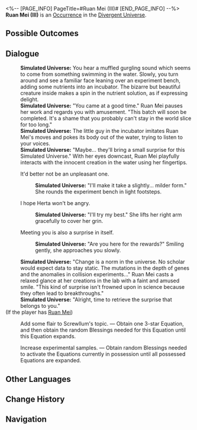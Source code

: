<%-- [PAGE_INFO]
PageTitle=#Ruan Mei (III)#
[END_PAGE_INFO] --%>
{{Stub}}
{{Simulated Universe Event Infobox
|id            = 21701
|title         = 
|image         = Occurrence Ruan Mei 3.png
|domains_su    = 
|domains_ext   = 
|domains_swarm = 
|domains_gng   = 
|domains_du    = Unknown
|requirements  = 
|prev          = 
|next          = 
|characters    = 
|factions      = 
|order         = 
|order_du      = 
}}
'''Ruan Mei (III)''' is an [[Divergent Universe/Occurrence|Occurrence]] in the [[Divergent Universe]].

==Possible Outcomes==
{{Possible Outcomes
|choice_1 = A surprise beyond imagination.
|result_1 = Obtain one 3-star Equation. Obtain random Blessings needed to activate the Equations currently in possession until all possessed Equations are expanded.
|path_1   = Ruan Mei

|choice_2 = Add some flair to Screwllum's topic.
|result_2 = Obtain one 3-star Equation, and then obtain the random Blessings needed for this Equation until this Equation expands.

|choice_3 = Increase experimental samples.
|result_3 = Obtain random Blessings needed to activate the Equations currently in possession until all possessed Equations are expanded.

}}
<!--
==Gameplay Notes==
* 
-->
==Dialogue==
{{Dialogue Start}}
:'''Simulated Universe:''' You hear a muffled gurgling sound which seems to come from something swimming in the water. Slowly, you turn around and see a familiar face leaning over an experiment bench, adding some nutrients into an incubator. The bizarre but beautiful creature inside makes a spin in the nutrient solution, as if expressing delight.
:'''Simulated Universe:''' "You came at a good time." Ruan Mei pauses her work and regards you with amusement. "This batch will soon be completed. It's a shame that you probably can't stay in the world slice for too long."
:'''Simulated Universe:''' The little guy in the incubator imitates Ruan Mei's moves and pokes its body out of the water, trying to listen to your voices.
:'''Simulated Universe:''' "Maybe... they'll bring a small surprise for this Simulated Universe." With her eyes downcast, Ruan Mei playfully interacts with the innocent creation in the water using her fingertips.
:{{DIcon|Arrow}} It'd better not be an unpleasant one.
::'''Simulated Universe:''' "I'll make it take a slightly... milder form." She rounds the experiment bench in light footsteps.
:{{DIcon|Arrow}} I hope Herta won't be angry.
::'''Simulated Universe:''' "I'll try my best." She lifts her right arm gracefully to cover her grin.
:{{DIcon|Arrow}} Meeting you is also a surprise in itself.
::'''Simulated Universe:''' "Are you here for the rewards?" Smiling gently, she approaches you slowly.
:'''Simulated Universe:''' "Change is a norm in the universe. No scholar would expect data to stay static. The mutations in the depth of genes and the anomalies in collision experiments..." Ruan Mei casts a relaxed glance at her creations in the lab with a faint and amused smile. "This kind of surprise isn't frowned upon in science because they often lead to breakthroughs."
:'''Simulated Universe:''' "Alright, time to retrieve the surprise that belongs to you."
;(If the player has [[Ruan Mei]])
:{{SU Special Dialogue|Ruan Mei|A surprise beyond imagination.|Obtain one 3-star Equation. Obtain random Blessings needed to activate the Equations currently in possession until all possessed Equations are expanded.}}
:{{DIcon|Star}} Add some flair to Screwllum's topic. &mdash; Obtain one 3-star Equation, and then obtain the random Blessings needed for this Equation until this Equation expands.
:{{DIcon|Star}} Increase experimental samples. &mdash; Obtain random Blessings needed to activate the Equations currently in possession until all possessed Equations are expanded.
{{Dialogue End}}

==Other Languages==
{{Other Languages
|en   = Ruan Mei (III)
|zhs  = 阮•梅（其三）
|zht  = 阮•梅（其三）
|ja   = ルアン・メェイ（その3）
|ko   = 완•매 (3)
|es   = Ruan Mei III
|fr   = Ruan Mei (III)
|ru   = Жуань Мэй III
|th   = Ruan Mei (3)
|vi   = Ruan Mei (Phần 3)
|de   = Ruan Mei (Teil 3)
|id   = Ruan Mei (3)
|pt   = Ruan Mei (III)
}}

==Change History==
{{Change History|2.3}}

==Navigation==
{{Occurrence Navbox}}